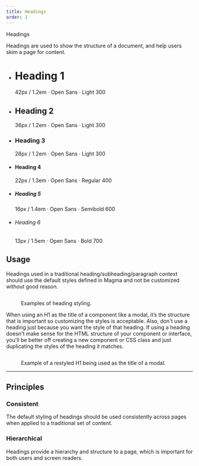 ```yaml
---
title: Headings
order: 1
---
```



<DocsHeading to="/api/heading/" type="code">Headings</DocsHeading>

Headings are used to show the structure of a document, and help users skim a page for content.

<div class="typo-details-table">
  <ul>
    <li>
      <div class="typo-example">
        <h1>Heading 1</h1>
      </div>
      <div class="typo-specs">
        42px / 1.2em &middot; Open Sans &middot; Light 300
      </div>
    </li>
    <li>
      <div class="typo-example">
        <h2>Heading 2</h2>
      </div>
      <div class="typo-specs">
        36px / 1.2em &middot; Open Sans &middot; Light 300
      </div>
    </li>
    <li>
      <div class="typo-example">
        <h3>Heading 3</h3>
      </div>
      <div class="typo-specs">
        28px / 1.2em &middot; Open Sans &middot; Light 300
      </div>
    </li>
    <li>
      <div class="typo-example">
        <h4>Heading 4</h4>
      </div>
      <div class="typo-specs">
        22px / 1.3em &middot; Open Sans &middot; Regular 400
      </div>
    </li>
    <li>
      <div class="typo-example">
        <h5>Heading 5</h5>
      </div>
      <div class="typo-specs">
        16px / 1.4em &middot; Open Sans &middot; Semibold 600
      </div>
    </li>
    <li>
      <div class="typo-example">
        <h6>Heading 6</h6>
      </div>
      <div class="typo-specs">
        13px / 1.5em &middot; Open Sans &middot; Bold 700
      </div>
    </li>
  </ul>
</div>

<span class="horizontal-spacer"></span>

## Usage
Headings used in a traditional heading/subheading/paragraph context should use the default styles defined in Magma and not be customized without good reason.
<figure>
  <img src="../../images/headings/Headings_example.png" alt="" />
  <figcaption>
    <p>Examples of heading styling.</p>
  </figcaption>
</figure>
<span class="horizontal-spacer"></span>

When using an H1 as the title of a component like a modal, it’s the structure that is important so customizing the styles is acceptable.  Also, don't use a heading just because you want the style of that heading.  If using a heading doesn't make sense for the HTML structure of your component or interface, you'll be better off creating a new component or CSS class and just duplicating the styles of the heading it matches.
<figure>
  <img src="../../images/headings/Restyled_H1.png" alt="" />
  <figcaption>
    <p>Example of a restyled H1 being used as the title of a modal.</p>
  </figcaption>
</figure>

<span class="horizontal-spacer"></span>

<hr class="article-divider" />

## Principles

### Consistent
The default styling of headings should be used consistently across pages when applied to a traditional set of content.

### Hierarchical
Headings provide a hierarchy and structure to a page, which is important for both users and screen readers.

<span class="horizontal-spacer"></span>
